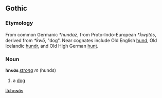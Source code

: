 ==Gothic==
===Etymology===
From common Germanic ''*hundaz'', from Proto-Indo-European ''*ḱwn̥tós'', derived from ''*ḱwō'', "dog". Near cognates include Old English [[hund]], Old Icelandic [[hundr]], and Old High German [[hunt]].

===Noun===
'''𐌷𐌿𐌽𐌳𐍃''' ''[[Wiktionary Appendix:Gothic strong declension|strong]]'' ''m'' (hunds)
# a [[dog]]

[[la:𐌷𐌿𐌽𐌳𐍃]]